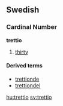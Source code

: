 ==Swedish==
===Cardinal Number===
'''trettio'''

#[[thirty]]

====Derived terms====
*[[trettionde]]
*[[trettiondel]]

[[hu:trettio]]
[[sv:trettio]]